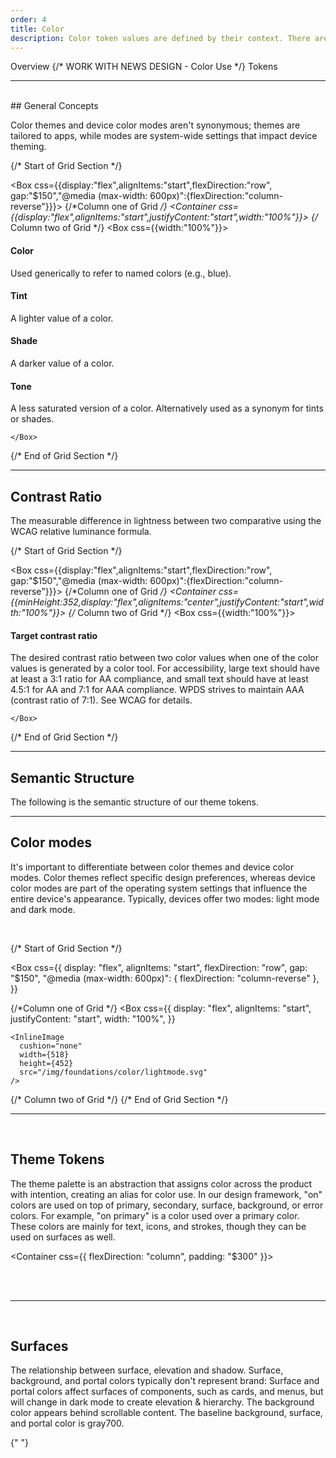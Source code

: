 ```yaml
---
order: 4
title: Color
description: Color token values are defined by their context. There are two contexts we currently support a "light" and "dark" context. Toggle the sun/moon in the top right of the site to see each context.
---
```


<TabsRoot defaultValue="Overview">
<TabsList>
<TabsTrigger value="Overview">Overview</TabsTrigger>
{/* WORK WITH NEWS DESIGN - <TabsTrigger value="Color Use">Color Use</TabsTrigger> */}
<TabsTrigger value="Color Tokens">Tokens</TabsTrigger>
</TabsList>

<TabsContent value="Overview">

<ColorSamples />

<BR />

---

<BR />
## General Concepts 

Color themes and device color modes aren't synonymous; themes are tailored to apps, while modes are system-wide settings that impact device theming.

{/* Start of Grid Section */}

<Box css={{display:"flex",alignItems:"start",flexDirection:"row", gap:"$150","@media (max-width: 600px)":{flexDirection:"column-reverse"}}}>
 {/*Column one of Grid  */}
<Container css={{display:"flex",alignItems:"start",justifyContent:"start",width:"100%"}}>
    <InlineSVG
        path="/img/foundations/color/tints-shades.svg"
    />
</Container>
{/* Column two of Grid */}
<Box css={{width:"100%"}}>

#### Color

Used generically to refer to named colors (e.g., blue).

#### Tint

A lighter value of a color.

#### Shade

A darker value of a color.

#### Tone

A less saturated version of a color. Alternatively used as a synonym for tints or shades.

    </Box>

</Box>
{/* End of Grid Section */}

<BR />

---

## Contrast Ratio

The measurable difference in lightness between two comparative using the WCAG relative luminance formula.

{/* Start of Grid Section */}

<Box css={{display:"flex",alignItems:"start",flexDirection:"row", gap:"$150","@media (max-width: 600px)":{flexDirection:"column-reverse"}}}>
 {/*Column one of Grid  */}
<Container css={{minHeight:352,display:"flex",alignItems:"center",justifyContent:"start",width:"100%"}}>
    <InlineSVG
        title="*The number 4.74:1 reflects the contrast ratio against the target background gray700"
        path="/img/foundations/color/contrast-ratio.svg"
    />
</Container>
{/* Column two of Grid */}
<Box css={{width:"100%"}}>

#### Target contrast ratio

The desired contrast ratio between two color values when one of the color values is generated by a color tool.
For accessibility, large text should have at least a 3:1 ratio for AA compliance, and small text should have at least 4.5:1 for AA and 7:1 for AAA compliance. WPDS strives to maintain AAA (contrast ratio of 7:1).
See WCAG for details.

    </Box>

</Box>
{/* End of Grid Section */}

<BR />

---

## Semantic Structure

The following is the semantic structure of our theme tokens.

<Container>
  <InlineSVG
    title="*The number 4.74:1 reflects the contrast ratio against the target background gray700"
    path="/img/foundations/color/semantics.svg"
  />
</Container>

---

## Color modes

It's important to differentiate between color themes and device color modes. Color themes reflect specific design preferences, whereas device color modes are part of the operating system settings that influence the entire device's appearance. Typically, devices offer two modes: light mode and dark mode.

<BR />

{/* Start of Grid Section */}

<Box
  css={{
    display: "flex",
    alignItems: "start",
    flexDirection: "row",
    gap: "$150",
    "@media (max-width: 600px)": { flexDirection: "column-reverse" },
  }}
>
  {/*Column one of Grid  */}
  <Box
    css={{
      display: "flex",
      alignItems: "start",
      justifyContent: "start",
      width: "100%",
    }}
  >
    <InlineImage
      cushion="none"
      width={518}
      height={452}
      src="/img/foundations/color/lightmode.svg"
    />
  </Box>
  {/* Column two of Grid */}
  <Box
    css={{
      display: "flex",
      alignItems: "start",
      justifyContent: "start",
      width: "100%",
    }}
  >
    <InlineImage
      cushion="none"
      width={518}
      height={452}
      src="/img/foundations/color/darkmode.svg"
    />
  </Box>
</Box>
{/* End of Grid Section */}

<BR />

---

<BR />

## Theme Tokens

The theme palette is an abstraction that assigns color across the product with intention, creating an alias for color use. In our design framework, "on" colors are used on top of primary, secondary, surface, background, or error colors. For example, "on primary" is a color used over a primary color. These colors are mainly for text, icons, and strokes, though they can be used on surfaces as well.

<Container css={{ flexDirection: "column", padding: "$300" }}>
  <InlineSVG path="/img/foundations/color/breakdown.svg" />
</Container>

<BR />

<ThemeTokens />

<BR />

---

<BR />

## Surfaces

The relationship between surface, elevation and shadow. Surface, background, and portal colors typically don't represent brand:
Surface and portal colors affect surfaces of components, such as cards, and menus, but will change in dark mode to create elevation & hierarchy.
The background color appears behind scrollable content. The baseline background, surface, and portal color is gray700.

{" "}

<InlineImage
  cushion="none"
  width={1066}
  height={637}
  src="/img/foundations/color/surface.svg"
/>

<BR/>
</TabsContent>

<TabsContent value="Color Tokens">
  <ColorTokenTable />
</TabsContent>

</TabsRoot>

<BR />
